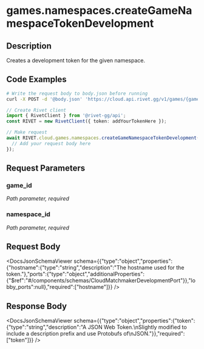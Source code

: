 

# games.namespaces.createGameNamespaceTokenDevelopment

## Description

Creates a development token for the given namespace.


## Code Examples

<CodeGroup title='Request' tag='POST' label='https://cloud.api.rivet.gg/v1/games/{game_id}/namespaces/{namespace_id}/tokens/development'>

```bash {{ title: 'cURL' }}
# Write the request body to body.json before running
curl -X POST -d '@body.json' 'https://cloud.api.rivet.gg/v1/games/{game_id}/namespaces/{namespace_id}/tokens/development'
```

```ts
// Create Rivet client
import { RivetClient } from '@rivet-gg/api';
const RIVET = new RivetClient({ token: addYourTokenHere });

// Make request
await RIVET.cloud.games.namespaces.createGameNamespaceTokenDevelopment({
  // Add your request body here
});
```

</CodeGroup>


## Request Parameters


### game_id

_Path parameter, required_





### namespace_id

_Path parameter, required_





## Request Body

<DocsJsonSchemaViewer schema={{"type":"object","properties":{"hostname":{"type":"string","description":"The hostname used for the token."},"ports":{"type":"object","additionalProperties":{"$ref":"#/components/schemas/CloudMatchmakerDevelopmentPort"}},"lobby_ports":null},"required":["hostname"]}} />


## Response Body

<DocsJsonSchemaViewer schema={{"type":"object","properties":{"token":{"type":"string","description":"A JSON Web Token.\nSlightly modified to include a description prefix and use Protobufs of\nJSON."}},"required":["token"]}} />

